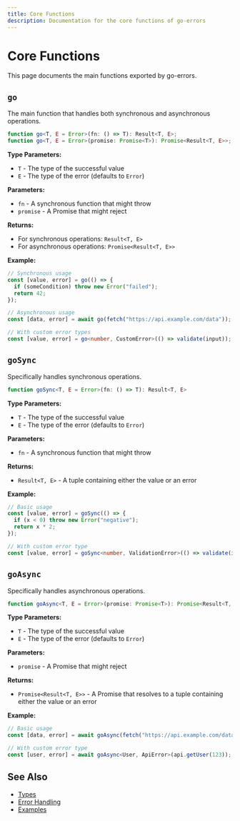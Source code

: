 ```yaml
---
title: Core Functions
description: Documentation for the core functions of go-errors
---
```


# Core Functions

This page documents the main functions exported by go-errors.

## `go`

The main function that handles both synchronous and asynchronous operations.

```typescript
function go<T, E = Error>(fn: () => T): Result<T, E>;
function go<T, E = Error>(promise: Promise<T>): Promise<Result<T, E>>;
```

**Type Parameters:**
- `T` - The type of the successful value
- `E` - The type of the error (defaults to `Error`)

**Parameters:**
- `fn` - A synchronous function that might throw
- `promise` - A Promise that might reject

**Returns:**
- For synchronous operations: `Result<T, E>`
- For asynchronous operations: `Promise<Result<T, E>>`

**Example:**
```typescript
// Synchronous usage
const [value, error] = go(() => {
  if (someCondition) throw new Error("failed");
  return 42;
});

// Asynchronous usage
const [data, error] = await go(fetch("https://api.example.com/data"));

// With custom error types
const [value, error] = go<number, CustomError>(() => validate(input));
```

## `goSync`

Specifically handles synchronous operations.

```typescript
function goSync<T, E = Error>(fn: () => T): Result<T, E>
```

**Type Parameters:**
- `T` - The type of the successful value
- `E` - The type of the error (defaults to `Error`)

**Parameters:**
- `fn` - A synchronous function that might throw

**Returns:**
- `Result<T, E>` - A tuple containing either the value or an error

**Example:**
```typescript
// Basic usage
const [value, error] = goSync(() => {
  if (x < 0) throw new Error("negative");
  return x * 2;
});

// With custom error type
const [value, error] = goSync<number, ValidationError>(() => validate(input));
```

## `goAsync`

Specifically handles asynchronous operations.

```typescript
function goAsync<T, E = Error>(promise: Promise<T>): Promise<Result<T, E>>
```

**Type Parameters:**
- `T` - The type of the successful value
- `E` - The type of the error (defaults to `Error`)

**Parameters:**
- `promise` - A Promise that might reject

**Returns:**
- `Promise<Result<T, E>>` - A Promise that resolves to a tuple containing either the value or an error

**Example:**
```typescript
// Basic usage
const [data, error] = await goAsync(fetch("https://api.example.com/data"));

// With custom error type
const [user, error] = await goAsync<User, ApiError>(api.getUser(123));
```

## See Also

- [Types](/docs/api-reference/types)
- [Error Handling](/docs/api-reference/error-handling)
- [Examples](/docs/examples/basic-usage) 
